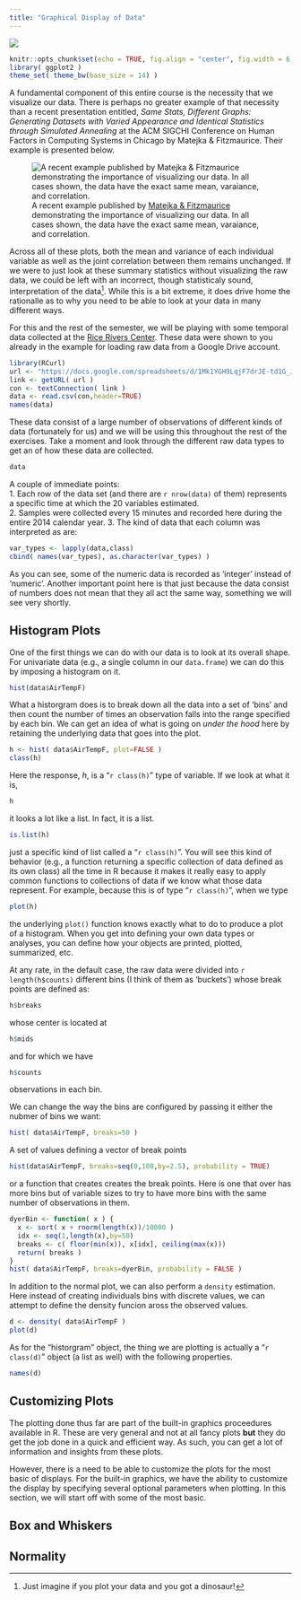 ```yaml
---
title: "Graphical Display of Data"
---
```


<div class="chapter_image"><img src="./media/RRC2_pier2_winter.jpg"></div>

```r
knitr::opts_chunk$set(echo = TRUE, fig.align = "center", fig.width = 6, fig.height=5, warning=FALSE, message=FALSE)
library( ggplot2 )
theme_set( theme_bw(base_size = 14) )
```


A fundamental component of this entire course is the necessity that we visualize our data.  There is perhaps no greater example of that necessity than a recent presentation entitled, *Same Stats, Different Graphs: Generating Datasets with Varied Appearance and Identical Statistics through Simulated Annealing* at the ACM SIGCHI Conference on Human Factors in Computing Systems in Chicago by Matejka & Fitzmaurice.  Their example is presented below.

![A recent example published by [Matejka & Fitzmaurice](https://www.autodeskresearch.com/publications/samestats) demonstrating the importance of visualizing our data.  In all cases shown, the data have the exact same mean, varaiance, and correlation.](./media/DinoSequentialSmaller.gif)

Across all of these plots, both the mean and variance of each individual variable as well as the joint correlation between them remains unchanged.  If we were to just look at these summary statistics without visualizing the raw data, we could be left with an incorrect, though statisticaly sound, interpretation of the data^[Just imagine if you plot your data and you got a dinosaur!].  While this is a bit extreme, it does drive home the rationalle as to why you need to be able to look at your data in many different ways.

For this and the rest of the semester, we will be playing with some temporal data collected at the [Rice Rivers Center](http://ricerivers.vcu.edu/).  These data were shown to you already in the example for loading raw data from a Google Drive account.


```r
library(RCurl)
url <- "https://docs.google.com/spreadsheets/d/1Mk1YGH9LqjF7drJE-td1G_JkdADOU0eMlrP01WFBT8s/pub?gid=0&single=true&output=csv"
link <- getURL( url )
con <- textConnection( link )
data <- read.csv(con,header=TRUE)
names(data)
```

These data consist of a large number of observations of different kinds of data (fortunately for us) and we will be using this throughout the rest of the exercises.  Take a moment and look through the different raw data types to get an of how these data are collected.  

```r
data
```

A couple of immediate points:  
1. Each row of the data set (and there are `r nrow(data)` of them) represents a specific time at which the 20 variables estimated.  
2. Samples were collected every 15 minutes and recorded here during the entire 2014 calendar year.
3. The kind of data that each column was interpreted as are:
```r
var_types <- lapply(data,class)
cbind( names(var_types), as.character(var_types) )
```

As you can see, some of the numeric data is recorded as 'integer' instead of 'numeric'.  Another important point here is that just because the data consist of numbers does not mean that they all act the same way, something we will see very shortly.

## Histogram Plots

One of the first things we can do with our data is to look at its overall shape. For univariate data (e.g., a single column in our `data.frame`) we can do this by imposing a histogram on it.

```r
hist(data$AirTempF)
```

What a historgram does is to break down all the data into a set of 'bins' and then count the number of times an observation falls into the range specified by each bin.  We can get an idea of what is going on *under the hood* here by retaining the underlying data that goes into the plot.  

```r
h <- hist( data$AirTempF, plot=FALSE )
class(h)
```

Here the response, $h$, is a "`r class(h)`" type of variable.  If we look at what it is, 

```r
h
```

it looks a lot like a list.  In fact, it is a list.

```r
is.list(h)
```

just a specific kind of list called a "`r class(h)`".  You will see this kind of behavior (e.g., a function returning a specific collection of data defined as its own class) all the time in R because it makes it really easy to apply common functions to collections of data if we know what those data represent.  For example, because this is of type "`r class(h)`", when we type 

```r
plot(h)
```

the underlying `plot()` function knows exactly what to do to produce a plot of a histogram.  When you get into defining your own data types or analyses, you can define how your objects are printed, plotted, summarized, etc. 

At any rate, in the default case, the raw data were divided into `r length(h$counts)` different bins (I think of them as 'buckets') whose break points are defined as:

```r
h$breaks
```

whose center is located at 

```r
h$mids
```

and for which we have 

```r
h$counts
```

observations in each bin.

We can change the way the bins are configured by passing it either the nubmer of bins we want:

```r
hist( data$AirTempF, breaks=50 )
```

A set of values defining a vector of break points

```r
hist(data$AirTempF, breaks=seq(0,100,by=2.5), probability = TRUE)
```

or a function that creates creates the break points. Here is one that over has more bins but of variable sizes to try to have more bins with the same number of observations in them.

```r
dyerBin <- function( x ) {
  x <- sort( x + rnorm(length(x))/10000 )
  idx <- seq(1,length(x),by=50)
  breaks <- c( floor(min(x)), x[idx], ceiling(max(x)))
  return( breaks )
}
hist( data$AirTempF, breaks=dyerBin, probability = FALSE )
```

In addition to the normal plot, we can also perform a `density` estimation. Here instead of creating individuals bins with discrete values, we can attempt to define the density funcion aross the observed values.

```r
d <- density( data$AirTempF )
plot(d)
```

As for the "historgram" object, the thing we are plotting is actually a "`r class(d)`" object (a list as well) with the following properties.

```r
names(d)
```



## Customizing Plots

The plotting done thus far are part of the built-in graphics proceedures available in R.  These are very general and not at all fancy plots **but** they do get the job done in a quick and efficient way.  As such, you can get a lot of information and insights from these plots.  

However, there is a need to be able to customize the plots for the most basic of displays.  For the built-in graphics, we have the ability to customize the display by specifying several optional parameters when plotting.  In this section, we will start off with some of the most basic.




## Box and Whiskers



## Normality





